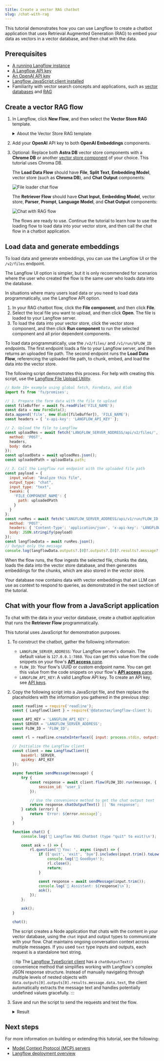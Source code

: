 ```yaml
---
title: Create a vector RAG chatbot
slug: /chat-with-rag
---
```



This tutorial demonstrates how you can use Langflow to create a chatbot application that uses Retrieval Augmented Generation (RAG) to embed your data as vectors in a vector database, and then chat with the data.

## Prerequisites

- [A running Langflow instance](/get-started-installation)
- [A Langflow API key](/configuration-api-keys)
- [An OpenAI API key](https://platform.openai.com/)
- [Langflow JavaScript client installed](/typescript-client)
- Familiarity with vector search concepts and applications, such as [vector databases](https://www.datastax.com/guides/what-is-a-vector-database) and [RAG](https://www.datastax.com/guides/what-is-retrieval-augmented-generation)

## Create a vector RAG flow

1. In Langflow, click **New Flow**, and then select the **Vector Store RAG** template.

    <details>
    <summary>About the Vector Store RAG template</summary>

    This template has two flows.

    The **Load Data Flow** at the bottom of the workspace populates a vector store with data from a file.
    This data is used to respond to queries submitted to the **Retriever Flow**, which is at the top of the workspace.

    Specifically, the **Load Data Flow** ingests data from a local file, splits the data into chunks, loads and indexes the data in your vector database, and then computes embeddings for the chunks. The embeddings are also stored with the loaded data. This flow only needs to run when you need to load data into your vector database.

    The **Retriever Flow** receives chat input, generates an embedding for the input, and then uses several components to reconstruct chunks into text and generate a response by comparing the new embedding to the stored embeddings to find similar data.

    </details>

2. Add your **OpenAI** API key to both **OpenAI Embeddings** components.

3. Optional: Replace both **Astra DB** vector store components with a **Chrome DB** or another [vector store component](/components-vector-stores) of your choice.
This tutorial uses Chroma DB.

    The **Load Data Flow** should have **File**, **Split Text**, **Embedding Model**, vector store (such as **Chroma DB**), and **Chat Output** components:

    ![File loader chat flow](/img/tutorial-chatbot-embed-files.png)

    The **Retriever Flow** should have **Chat Input**, **Embedding Model**, vector store, **Parser**, **Prompt**, **Language Model**, and **Chat Output** components:

    ![Chat with RAG flow](/img/tutorial-chatbot-chat-flow.png)

    The flows are ready to use.
    Continue the tutorial to learn how to use the loading flow to load data into your vector store, and then call the chat flow in a chatbot application.

## Load data and generate embeddings

To load data and generate embeddings, you can use the Langflow UI or the `/v2/files` endpoint.

The Langflow UI option is simpler, but it is only recommended for scenarios where the user who created the flow is the same user who loads data into the database.

In situations where many users load data or you need to load data programmatically, use the Langflow API option.

<Tabs>
  <TabItem value="UI" label="UI" default>

1. In your RAG chatbot flow, click the **File component**, and then click **File**.
2. Select the local file you want to upload, and then click **Open**.
    The file is loaded to your Langflow server.
3. To load the data into your vector store, click the vector store component, and then click <Icon name="Play" aria-hidden="true" /> **Run component** to run the selected component and all prior dependent components.

  </TabItem>
  <TabItem value="API" label="API">

To load data programmatically, use the `/v2/files/` and `/v1/run/$FLOW_ID` endpoints. The first endpoint loads a file to your Langflow server, and then returns an uploaded file path. The second endpoint runs the **Load Data Flow**, referencing the uploaded file path, to chunk, embed, and load the data into the vector store.

The following script demonstrates this process.
For help with creating this script, use the [Langflow File Upload Utility](https://langflow-file-upload-examples.onrender.com/).

```js
// Node 18+ example using global fetch, FormData, and Blob
import fs from 'fs/promises';

// 1. Prepare the form data with the file to upload
const fileBuffer = await fs.readFile('FILE_NAME');
const data = new FormData();
data.append('file', new Blob([fileBuffer]), 'FILE_NAME');
const headers = { 'x-api-key': 'LANGFLOW_API_KEY' };

// 2. Upload the file to Langflow
const uploadRes = await fetch('LANGFLOW_SERVER_ADDRESS/api/v2/files/', {
  method: 'POST',
  headers,
  body: data
});
const uploadData = await uploadRes.json();
const uploadedPath = uploadData.path;

// 3. Call the Langflow run endpoint with the uploaded file path
const payload = {
  input_value: "Analyze this file",
  output_type: "chat",
  input_type: "text",
  tweaks: {
    'FILE_COMPONENT_NAME': {
      path: uploadedPath
    }
  }
};
const runRes = await fetch('LANGFLOW_SERVER_ADDRESS/api/v1/run/FLOW_ID', {
  method: 'POST',
  headers: { 'Content-Type': 'application/json', 'x-api-key': 'LANGFLOW_API_KEY' },
  body: JSON.stringify(payload)
});
const langflowData = await runRes.json();
// Output only the message
console.log(langflowData.outputs?.[0]?.outputs?.[0]?.results?.message?.data?.text);
```

  </TabItem>
</Tabs>

When the flow runs, the flow ingests the selected file, chunks the data, loads the data into the vector store database, and then generates embeddings for the chunks, which are also stored in the vector store.

Your database now contains data with vector embeddings that an LLM can use as context to respond to queries, as demonstrated in the next section of the tutorial.

## Chat with your flow from a JavaScript application

To chat with the data in your vector database, create a chatbot application that runs the **Retriever Flow** programmatically.

This tutorial uses JavaScript for demonstration purposes.

1. To construct the chatbot, gather the following information:

    * `LANGFLOW_SERVER_ADDRESS`: Your Langflow server's domain. The default value is `127.0.0.1:7860`. You can get this value from the code snippets on your flow's [**API access** pane](/concepts-publish#api-access).
    * `FLOW_ID`: Your flow's UUID or custom endpoint name. You can get this value from the code snippets on your flow's [**API access** pane](/concepts-publish#api-access).
    * `LANGFLOW_API_KEY`: A valid Langflow API key. To create an API key, see [API keys](/configuration-api-keys).

2. Copy the following script into a JavaScript file, and then replace the placeholders with the information you gathered in the previous step:

    ```js
    const readline = require('readline');
    const { LangflowClient } = require('@datastax/langflow-client');

    const API_KEY = 'LANGFLOW_API_KEY';
    const SERVER = 'LANGFLOW_SERVER_ADDRESS';
    const FLOW_ID = 'FLOW_ID';

    const rl = readline.createInterface({ input: process.stdin, output: process.stdout });

    // Initialize the Langflow client
    const client = new LangflowClient({
        baseUrl: SERVER,
        apiKey: API_KEY
    });

    async function sendMessage(message) {
        try {
            const response = await client.flow(FLOW_ID).run(message, {
                session_id: 'user_1'
            });

            // Use the convenience method to get the chat output text
            return response.chatOutputText() || 'No response';
        } catch (error) {
            return `Error: ${error.message}`;
        }
    }

    function chat() {
        console.log('🤖 Langflow RAG Chatbot (type "quit" to exit)\n');

        const ask = () => {
            rl.question('👤 You: ', async (input) => {
                if (['quit', 'exit', 'bye'].includes(input.trim().toLowerCase())) {
                    console.log('👋 Goodbye!');
                    rl.close();
                    return;
                }

                const response = await sendMessage(input.trim());
                console.log(`🤖 Assistant: ${response}\n`);
                ask();
            });
        };

        ask();
    }

    chat();
    ```

    The script creates a Node application that chats with the content in your vector database, using the `chat` input and output types to communicate with your flow.
    Chat maintains ongoing conversation context across multiple messages. If you used `text` type inputs and outputs, each request is a standalone text string.

    :::tip
    The [Langflow TypeScript client](/typescript-client) has a `chatOutputText()` convenience method that simplifies working with Langflow's complex JSON response structure.
    Instead of manually navigating through multiple levels of nested objects with `data.outputs[0].outputs[0].results.message.data.text`, the client automatically extracts the message text and handles potentially undefined values gracefully.
    :::

3. Save and run the script to send the requests and test the flow.

    <details>
    <summary>Result</summary>

    The following is an example response from this tutorial's flow. Due to the nature of LLMs and variations in your inputs, your response might be different.

    ```
    👤 You: Do you have any documents about engines?
    🤖 Assistant: Yes, the provided text contains several warnings and guidelines related to engine installation, maintenance, and selection. It emphasizes the importance of using the correct engine for specific applications, ensuring all components are in good condition, and following safety precautions to prevent fire or explosion. If you need more specific information or details, please let me know!

    👤 You: It should be about a Briggs and Stratton engine.
    🤖 Assistant: The text provides important safety and installation guidelines for Briggs & Stratton engines. It emphasizes that these engines should not be used on 3-wheel All-Terrain Vehicles (ATVs), motor bikes, aircraft products, or vehicles intended for competitive events, as such uses are not approved by Briggs & Stratton.

    If you have any specific questions about Briggs & Stratton engines or need further information, feel free to ask!
    ```

    </details>

## Next steps

For more information on building or extending this tutorial, see the following:

* [Model Context Protocol (MCP) servers](/mcp-server)
* [Langflow deployment overview](/deployment-overview)